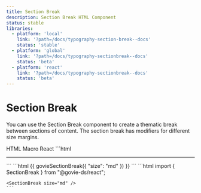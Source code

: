 ```yaml
---
title: Section Break
description: Section Break HTML Component
status: stable
libraries:
  - platform: 'local'
    link: '?path=/docs/typography-section-break--docs'
    status: 'stable'
  - platform: 'global'
    link: '?path=/docs/typography-sectionbreak--docs'
    status: 'beta'
  - platform: 'react'
    link: '?path=/docs/typography-sectionbreak--docs'
    status: 'beta'
---
```


# Section Break

<ComponentStatusBlock componentId="section-break" />

<ComponentContainer>
  <SectionBreak size="md" />
</ComponentContainer>

You can use the Section Break component to create a thematic break between sections of content.
The section break has modifiers for different size margins.

<Tabs id="tab3">
  <TabList>
    <TabItem value="tab31" checked>HTML</TabItem>
    <TabItem value="tab32">Macro</TabItem>
    <TabItem value="tab33">React</TabItem>
  </TabList>
  <TabPanel value="tab31">
    ```html
    <hr
      class="gi-section-break-md"
      data-testid="govie-section-break"
    />
    ```
  </TabPanel>
  <TabPanel value="tab32">
    ```html
    {{ govieSectionBreak({
      "size": "md"
    }) }}
    ```
  </TabPanel>
  <TabPanel value="tab33">
    ```html
    import { SectionBreak } from "@govie-ds/react";

    <SectionBreak size="md" />
    ```

  </TabPanel>
</Tabs>
